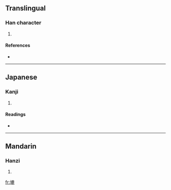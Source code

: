 ==Translingual==

===Han character===
{{Han char|rn=32|rad=土|as=11|sn=14|four=4011<sub>1</sub>|canj=土戈X心 (GIXP)}}

# {{defn|Han|sort=土11}}

====References====
* {{Han ref|kx=0236.420|dkj=05389|hdz=10482.020|uh=5876|ud=22646|bh=E163|bd=57699}}

----

==Japanese==

===Kanji===
{{ja-kanji|grade=|rs=土11}}

# {{defn|Japanese}}

====Readings====
* {{ja-readings|on=[[こく]] (koku)|kun=}}

----

==Mandarin==

===Hanzi===
{{cmn-hanzi|pin=[[cù]] ([[cu4]])|wg=ts'u<sup>4</sup>}}

# {{defn|Mandarin}}

[[fr:塶]]